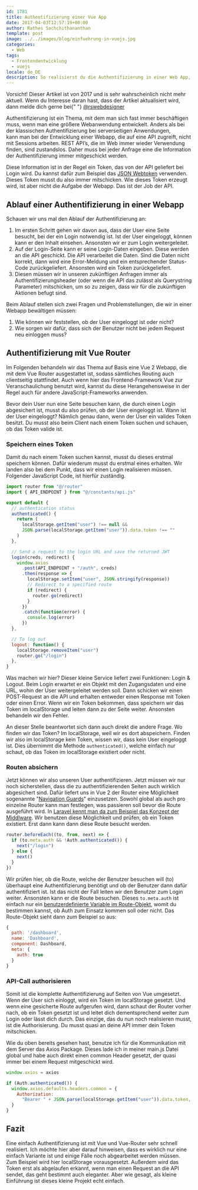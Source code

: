 ```yaml
---
id: 1781
title: Authentifizierung einer Vue App
date: 2017-04-03T12:57:19+00:00
author: Rathes Sachchithananthan
template: post
image: ../../images/blog/einfuehrung-in-vuejs.jpg
categories:
  - Web
tags:
  - Frontendentwicklung
  - vuejs
locale: de_DE
description: So realisierst du die Authentifizierung in einer Web App, die auf VueJS basiert.
---
```



<Note>
  Vorsicht! Dieser Artikel ist von 2017 und is sehr wahrscheinlich nicht mehr
  aktuell. Wenn du Interesse daran hast, dass der Artikel aktualisiert wird,
  dann melde dich gerne bei{" "}
  <a
    style="text-decoration: underline"
    href="https://twitter.com/rswebdesigner"
  >
    @rswebdesigner
  </a>
</Note>

Authentifizierung ist ein Thema, mit dem man sich fast immer beschäftigen muss, wenn man eine größere Webanwendung entwickelt. Anders als bei der klassischen Authentifizierung bei serverseitigen Anwendungen, kann man bei der Entwicklung einer Webapp, die auf eine API zugreift, nicht mit Sessions arbeiten. REST API’s, die im Web immer wieder Verwendung finden, sind zustandslos. Daher muss bei jeder Anfrage eine die Information der Authentifizierung immer mitgeschickt werden.

Diese Information ist in der Regel ein Token, das von der API geliefert bei Login wird. Du kannst dafür zum Beispiel das [JSON Webtoken](/blog/json-web-token) verwenden. Dieses Token musst du also immer mitschicken. Wie dieses Token erzeugt wird, ist aber nicht die Aufgabe der Webapp. Das ist der Job der API.

## Ablauf einer Authentifizierung in einer Webapp

Schauen wir uns mal den Ablauf der Authentifizierung an:

1. Im ersten Schritt gehen wir davon aus, dass der User eine Seite besucht, bei der ein Login notwendig ist. Ist der User eingeloggt, können kann er den Inhalt einsehen. Ansonsten wir er zum Login weitergeleitet.
2. Auf der Login-Seite kann er seine Login-Daten eingeben. Diese werden an die API geschickt. Die API verarbeitet die Daten. Sind die Daten nicht korrekt, dann wird eine Error-Meldung und ein entsprechender Status-Code zurückgeliefert. Ansonsten wird ein Token zurückgeliefert.
3. Diesen müssen wir in unseren zukünftigen Anfragen immer als Authentifizierungsheader (oder wenn die API das zulässt als Querystring Parameter) mitschicken, um so zu zeigen, dass wir für die zukünftigen Aktionen befugt sind.

Beim Ablauf stellen sich zwei Fragen und Problemstellungen, die wir in einer Webapp bewältigen müssen:

1. Wie können wir feststellen, ob der User eingeloggt ist oder nicht?
2. Wie sorgen wir dafür, dass sich der Benutzer nicht bei jedem Request neu einloggen muss?

## Authentifizierung mit Vue Router

Im Folgenden behandeln wir das Thema auf Basis eine Vue 2 Webapp, die mit dem Vue Router ausgestattet ist, sodass sämtliches Routing auch clientseitig stattfindet. Auch wenn hier das Frontend-Framework Vue zur Veranschaulichung benutzt wird, kannst du diese Herangehensweise in der Regel auch für andere JavaScript-Frameworks anwenden.

Bevor dein User nun eine Seite besuchen kann, die durch einen Login abgesichert ist, musst du also prüfen, ob der User eingeloggt ist. Wann ist der User eingeloggt? Nämlich genau dann, wenn der User ein valides Token besitzt. Du musst also beim Client nach einem Token suchen und schauen, ob das Token valide ist.

### Speichern eines Token

Damit du nach einem Token suchen kannst, musst du dieses erstmal speichern können. Dafür wiederum musst du erstmal eines erhalten. Wir landen also bei dem Punkt, dass wir einen Login realisieren müssen. Folgender JavaScript Code, ist hierfür zuständig.

```javascript
import router from "@/router"
import { API_ENDPOINT } from "@/constants/api.js"

export default {
  // authentication status
  authenticated() {
    return (
      localStorage.getItem("user") !== null &&
      JSON.parse(localStorage.getItem("user")).data.token !== ""
    )
  },

  // Send a request to the login URL and save the returned JWT
  login(creds, redirect) {
    window.axios
      .post(API_ENDPOINT + "/auth", creds)
      .then(response => {
        localStorage.setItem("user", JSON.stringify(response))
        // Redirect to a specified route
        if (redirect) {
          router.go(redirect)
        }
      })
      .catch(function(error) {
        console.log(error)
      })
  },

  // To log out
  logout: function() {
    localStorage.removeItem("user")
    router.go("/login")
  },
}
```

Was machen wir hier? Dieser kleine Service liefert zwei Funktionen: Login & Logout. Beim Login erwartet er ein Objekt mit den Zugangsdaten und eine URL, wohin der User weitergeleitet werden soll. Dann schicken wir einen POST-Request an die API und erhalten entweder einen Response mit Token oder einen Error. Wenn wir ein Token bekommen, dass speichern wir das Token im localStorage und leiten dann zu der Seite weiter. Ansonsten behandeln wir den Fehler.

An dieser Stelle beantwortet sich dann auch direkt die andere Frage. Wo finden wir das Token? Im localStorage, weil wir es dort abspeichern. Finden wir also im localStorage kein Token, wissen wir, dass kein User eingeloggt ist. Dies übernimmt die Methode `authenticated()`, welche einfach nur schaut, ob das Token im localStorage existiert oder nicht.

### Routen absichern

Jetzt können wir also unseren User authentifizieren. Jetzt müssen wir nur noch sicherstellen, dass die zu authentifizierenden Seiten auch wirklich abgesichert sind. Dafür liefert uns in Vue 2 der Router eine Möglichkeit sogenannte "[Navigation Guards](https://router.vuejs.org/en/advanced/navigation-guards.html)" einzusetzen. Sowohl global als auch pro einzelne Router kann man festlegen, was passieren soll bevor die Route ausgeführt wird. In [Laravel kennt man da zum Beispiel das Konzept der Middlware](https://laravel.com/docs/middleware). Wir benutzen diese Möglichkeit und prüfen, ob ein Token existiert. Erst dann kann dann diese Route besucht werden.

```javascript
router.beforeEach((to, from, next) => {
  if (to.meta.auth && !Auth.authenticated()) {
    next("/login")
  } else {
    next()
  }
})
```

Wir prüfen hier, ob die Route, welche der Benutzer besuchen will (to) überhaupt eine Authentifizierung benötigt und ob der Benutzer dann dafür authentifiziert ist. Ist das nicht der Fall leiten wir den Benutzer zum Login weiter. Ansonsten kann er die Route besuchen. Dieses `to.meta.auth` ist einfach nur ein [benutzerdefinierte Variable im Route-Objekt](https://router.vuejs.org/en/advanced/meta.html), womit du bestimmen kannst, ob Auth zum Einsatz kommen soll oder nicht. Das Route-Objekt sieht dann zum Beispiel so aus:

```javascript
{
  path: '/dashboard',
  name: 'Dashboard',
  component: Dashboard,
  meta: {
    auth: true
  }
}
```

### API-Call authorisieren

Somit ist die komplette Authentifizierung auf Seiten von Vue umgesetzt. Wenn der User sich einloggt, wird ein Token im localStorage gesetzt. Und wenn eine gesicherte Route aufgerufen wird, dann schaut der Router vorher nach, ob ein Token gesetzt ist und leitet dich dementsprechend weiter zum Login oder lässt dich durch. Das einzige, das du nun noch realisieren musst, ist die Authorisierung. Du musst quasi an deine API immer dein Token mitschicken.

Wie du oben bereits gesehen hast, benutze ich für die Kommunikation mit dem Server das Axios Package. Dieses lade ich in meiner main.js Datei global und habe auch direkt einen common Header gesetzt, der quasi immer bei einem Request mitgeschickt wird.

```javascript
window.axios = axios

if (Auth.authenticated()) {
  window.axios.defaults.headers.common = {
    Authorization:
      "Bearer " + JSON.parse(localStorage.getItem("user")).data.token,
  }
}
```

## Fazit

Eine einfach Authentifizierung ist mit Vue und Vue-Router sehr schnell realisiert. Ich möchte hier aber darauf hinweisen, dass es wirklich nur eine einfach Variante ist und einige Fälle noch abgearbeitet werden müssen. Zum Beispiel wird hier localStorage vorausgesetzt. Außerdem wird das Token erst als abgelaufen erkannt, wenn man einen Request an die API sendet, das geht bestimmt auch eleganter. Aber wie gesagt, als kleine Einführung ist dieses kleine Projekt echt einfach.
